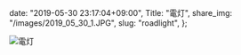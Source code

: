   date: "2019-05-30 23:17:04+09:00",
  Title: "電灯",
  share_img: "/images/2019_05_30_1.JPG",
  slug: "roadlight",
};

![電灯](/images/2019_05_30_1.JPG)
